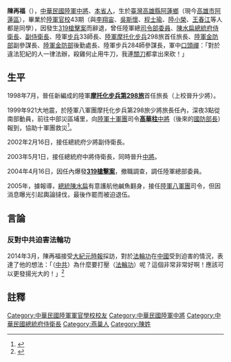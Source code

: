 {{copyedit|time=2016-08-21T23:37:02+00:00}}
{{refimprove|time=2016-08-21T23:37:02+00:00}}
{{Infobox Officeholder 
|name  = 陳再福
|order = {{ROC}}[[國防部陸軍司令部|陸軍總]][[司令部委員|司令部委員]]
|term_start = 2004年4月16日
|term_end = 2005年4月15日
|president = [[陳水扁|陳水扁]]
|1blankname = 陸軍總司令
|1namedata = [[霍守業|霍守業]]<br>[[朱凱生|朱凱生]]
|order1           = {{ROC}}第20任[[總統府侍衛長|總統府侍衛長]]
|term_start1       = 2003年5月1日 
|term_end1        = 2004年4月15日  
|president1 = [[陳水扁|陳水扁]]
|deputy1 = [[沈再添|沈再添]]（[[中華民國空軍|空軍]]）
|predecessor1     = [[彭勝竹|彭勝竹]]（[[中華民國空軍|空軍]]）
|successor1        = [[申伯之|申伯之]]（[[中華民國海軍|海軍]]）
|order2           = {{ROC}}[[總統府侍衛長|總統府副侍衛長]]
|president2 = [[陳水扁|陳水扁]]
| 1blankname2 = 侍衛長
| 1namedata2 = [[彭勝竹|彭勝竹]]（[[中華民國空軍|空軍]]）
|term_start2      = 2002年2月16日
|term_end2        = 2003年4月30日  
|predecessor2     = [[彭勝竹|彭勝竹]]（[[中華民國空軍|空軍]]）
|successor2        = [[沈再添|沈再添]]（[[中華民國空軍|空軍]]）
|性別     = 男
|出生日期 = {{birth date and age|1952|12|27}}
|出生地點 = {{TWN}}[[高雄縣|高雄縣]][[阿蓮鄉|阿蓮鄉]]村（今[[高雄市|高雄市]][[阿蓮區|阿蓮區]]文化里）
|逝世日期 = 
|逝世地點 = 
|居處     = {{TWN}}[[高雄市|高雄市]][[阿蓮區|阿蓮區]][[文化里_(高雄市阿蓮區)|文化里]]
|安葬地點 = 
|籍貫     = [[臺灣|臺灣]][[高雄市|高雄市]]
|職業     = 軍人
|父母     = 
|配偶     = 
|子女     = 
|親屬     = 
|國籍     = {{ROC}}
|信仰     = 
|學歷     = [[陸軍軍官學校|陸軍軍官學校]]43期
|別名     = 
|allegiance = {{ROC}}
|branch = {{flagicon image|Flag of the Republic of China Army.svg}} [[中華民國陸軍|中華民國陸軍]]
|rank = {{flagicon image|ROCA Lieutenant General's Flag.svg}} [[中將|中將]]
|serviceyears = 1974年－2005年
}}
'''陳再福'''（{{Bd|1952年|12月27日||}}），[[中華民國陸軍|中華民國陸軍]][[中將|中將]]、[[本省人|本省人]]，生於[[臺灣|臺灣]][[高雄縣|高雄縣]][[阿蓮鄉|阿蓮鄉]]（現今[[高雄市|高雄市]][[阿蓮區|阿蓮區]]），畢業於[[陸軍官校|陸軍官校]]43期（與[[李翔宙|李翔宙]]、[[吳斯懷|吳斯懷]]、[[程士瑜|程士瑜]]、[[陸小榮|陸小榮]]、[[王春江|王春江]]等人都是同學），因發生[[319槍擊案|319槍擊案]]而辭退，曾任陸軍總[[司令部委員|司令部委員]]、[[陳水扁|陳水扁]][[總統府侍衛長|總統府侍衛長]]、[[總統府侍衛長|副侍衛長]]、陸軍[[步兵|步兵]]33師長、[[陸軍|陸軍]][[機械化步兵|摩托化步兵]]298旅首任旅長、[[陸軍金門防衛指揮部|陸軍金防部]]副參謀長、[[陸軍金門防衛指揮部|陸軍金防部]]後勤處長、陸軍步兵284師參謀長，軍中[[口頭禪|口頭禪]]：「對於違法犯紀的人一律法辦，殺雞何止用牛刀，我連[[關刀|關刀]]都拿出來砍！」

==生平==
1998年7月，晉任新編成的陸軍[[陸軍機械化步兵第三三三旅|'''摩托化步兵第298旅''']]首任旅長（上校晉升少將）。

1999年921大地震，於陸軍八軍團摩托化步兵第298旅少將旅長任內，深夜3點從南部動員，前往中部災區埔里，向[[陸軍十軍團|陸軍十軍團]]司令[[高華柱|'''高華柱''']][[中將|中將]]（後來的[[中華民國國防部部長|國防部長]]）報到，協助十軍團救災<ref>{{Cite web|title=兩軍團馳援埔里 救人救災如作戰|url=http://ago.gcaa.org.tw/env_news/199909/88092310.htm|access-date=1999-09-23|author=|date=|work=|publisher=中國時報}}</ref>。

2002年2月16日，接任總統府少將副侍衛長。

2003年5月1日，接任總統府中將侍衛長，同時晉升[[中將|中將]]。

2004年4月16日，因任內爆發[[三一九槍擊事件|'''319槍擊案''']]，撤職調查，調任陸軍總部委員。

2005年，據報導，[[總統|總統]][[陳水扁|陳水扁]]有意護航他鹹魚翻身，接任[[陸軍八軍團|陸軍八軍團]]司令，但因消息曝光引起輿論撻伐，最後作罷而被迫退伍。

==言論==
===反對中共迫害法輪功===
2014年3月，陳再福接受[[大紀元時報|大紀元時報]]採訪，對於[[法輪功|法輪功]]在[[中國|中國]]受到迫害的情況，表達了他的想法：「（[[中共|中共]]）為什麼要打壓（[[法輪功|法輪功]]）呢？這個非常非常好啊！應該可以更發揚光大的！」<ref>{{Cite web|title=前總統侍衛長：世界獨一無二|url=http://www.epochtimes.com.tw/n84862/%E5%89%8D%E7%B8%BD%E7%B5%B1%E4%BE%8D%E8%A1%9B%E9%95%B7-%E4%B8%96%E7%95%8C%E7%8D%A8%E4%B8%80%E7%84%A1%E4%BA%8C.html|accessdate=2014-03-07|archive-url=https://web.archive.org/web/20190915050710/http://www.epochtimes.com.tw/n84862/%E5%89%8D%E7%B8%BD%E7%B5%B1%E4%BE%8D%E8%A1%9B%E9%95%B7-%E4%B8%96%E7%95%8C%E7%8D%A8%E4%B8%80%E7%84%A1%E4%BA%8C.html|archive-date=2019-09-15|dead-url=no}}</ref>

==註釋==
{{reflist}}
[[Category:中華民國陸軍軍官學校校友|Category:中華民國陸軍軍官學校校友]]
[[Category:中華民國陸軍中將|Category:中華民國陸軍中將]]
[[Category:中華民國總統府侍衛長|Category:中華民國總統府侍衛長]]
[[Category:燕巢人|Category:燕巢人]]
[[Category:陳姓|Category:陳姓]]